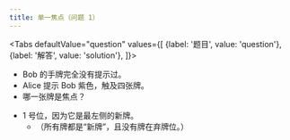 ```yaml
---
title: 单一焦点（问题 1）
---
```



<BeginnersGuideProgress id="single-card-focus-question-1" />

<Tabs
  defaultValue="question"
  values={[
    {label: '题目', value: 'question'},
    {label: '解答', value: 'solution'},
  ]}>
<TabItem value="question">

- Bob 的手牌完全没有提示过。
- Alice 提示 Bob 紫色，触及四张牌。
- 哪一张牌是焦点？

</TabItem>
<TabItem value="solution">

- 1 号位，因为它是最左侧的新牌。
  - （所有牌都是“新牌”，且没有牌在弃牌位。）

</TabItem>
</Tabs>

<SingleCardFocusQuestion1 />
